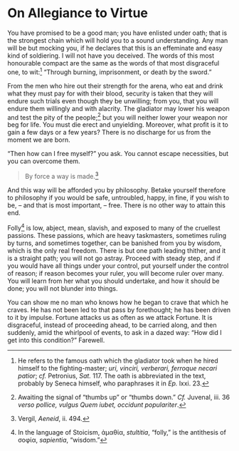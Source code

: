 # On Allegiance to Virtue

You have promised to be a good man; you have enlisted under oath; that is the strongest chain which will hold you to a sound understanding.
Any man will be but mocking you, if he declares that this is an effeminate and easy kind of soldiering.
I will not have you deceived.
The words of this most honourable compact are the same as the words of that most disgraceful one, to wit:[^37-1] "Through burning, imprisonment, or death by the sword."

From the men who hire out their strength for the arena, who eat and drink what they must pay for with their blood, security is taken that they will endure such trials even though they be unwilling; from you, that you will endure them willingly and with alacrity.
The gladiator may lower his weapon and test the pity of the people;[^37-2] but you will neither lower your weapon nor beg for life.
You must die erect and unyielding.
Moreover, what profit is it to gain a few days or a few years?
There is no discharge for us from the moment we are born.

"Then how can I free myself?" you ask.
You cannot escape necessities, but you can overcome them.

> By force a way is made.[^37-3]

And this way will be afforded you by philosophy.
Betake yourself therefore to philosophy if you would be safe, untroubled, happy, in fine, if you wish to be, -- and that is most important, -- free.
There is no other way to attain this end.

Folly[^37-4] is low, abject, mean, slavish, and exposed to many of the cruellest passions.
These passions, which are heavy taskmasters, sometimes ruling by turns, and sometimes together, can be banished from you by wisdom, which is the only real freedom.
There is but one path leading thither, and it is a straight path; you will not go astray.
Proceed with steady step, and if you would have all things under your control, put yourself under the control of reason; if reason becomes your ruler, you will become ruler over many.
You will learn from her what you should undertake, and how it should be done; you will not blunder into things.

You can show me no man who knows how he began to crave that which he craves.
He has not been led to that pass by forethought; he has been driven to it by impulse.
Fortune attacks us as often as we attack Fortune.
It is disgraceful, instead of proceeding ahead, to be carried along, and then suddenly, amid the whirlpool of events, to ask in a dazed way: "How did I get into this condition?"
Farewell.

[^37-1]: He refers to the famous oath which the gladiator took when he hired himself to the fighting-master; *uri, vinciri, verberari, ferroque necari patior*; *cf.* Petronius, *Sat.* 117. The oath is abbreviated in the text, probably by Seneca himself, who paraphrases it in *Ep.* lxxi. 23.

[^37-2]: Awaiting the signal of "thumbs up" or "thumbs down." *Cf.* Juvenal, iii. 36 *verso pollice, vulgus Quem iubet, occidunt populariter*.

[^37-3]: Vergil, *Aeneid*, ii. 494.

[^37-4]: In the language of Stoicism, ἀμαθία, *stultitia*, "folly," is the antithesis of σοφία, *sapientia*, "wisdom."
